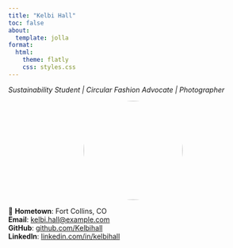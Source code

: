 ```yaml
---
title: "Kelbi Hall"
toc: false
about:
  template: jolla
format:
  html:
    theme: flatly
    css: styles.css
---
```


*Sustainability Student | Circular Fashion Advocate | Photographer*

<div style="text-align: center;">
  <img src="img/profile.jpg" width="200px" style="border-radius: 50%">
</div>

📍 **Hometown**: Fort Collins, CO  
**Email**: [kelbi.hall@example.com](mailto:kelbi.hall@example.com)  
**GitHub**: [github.com/Kelbihall](https://github.com/Kelbihall)  
**LinkedIn**: [linkedin.com/in/kelbihall](www.linkedin.com/in/kelbihall)
